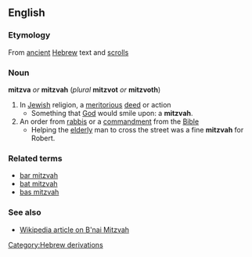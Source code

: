 ==English==

===Etymology===
From [[ancient]] [[:w:Hebrew|Hebrew]] text and [[scroll]]s
[[Category:Hebrew derivations]]

===Noun===
'''mitzva''' ''or'' '''mitzvah''' (''plural'' '''mitzvot''' ''or'' '''mitzvoth''')
# In [[:w:Jewish|Jewish]] religion, a [[meritorious]] [[deed]] or action
#* Something that [[:w:God|God]] would smile upon: a '''mitzvah'''.
# An order from [[rabbi]]s or a [[commandment]] from the [[:w:Bible|Bible]]
#* Helping the [[elderly]] man to cross the street was a fine '''mitzvah''' for Robert.

===Related terms===
*[[bar mitzvah]] {{M}}
*[[bat mitzvah]] {{F}}
*[[bas mitzvah]] {{F}}

===See also===
{{pedialite}}
*[[:w:B'nai Mitzvah|Wikipedia article on B'nai Mitzvah]]
{{Cattag2|Religion|Jewish}}